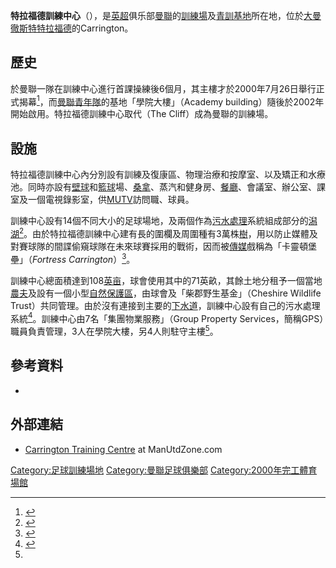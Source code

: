 {{noteTA|G1=足球
|1=zh-hans:足球俱乐部;zh-hk:足球會;zh-tw:足球俱樂部;
}}
{{Infobox Venue
| name             = 特拉福德訓練中心<br />Trafford Training Centre
| image            = MUFC training ground Carrington.jpg
| image_caption    = 
| nickname         = 
| location         = [[大曼徹斯特|大曼徹斯特]][[特拉福德|特拉福德]]
| coordinates      = {{coord|53|25|04|N|02|22|30|W|display=inline,title}}
| type             = 體育設施
| surface          = 天然草場地(12個)<br>人造草場地(2個)
| built            = 1999年
| opened           = 2000年
| owner            = [[曼徹斯特聯足球俱樂部|曼徹斯特聯足球俱樂部]]
| construction_cost= 
| former_names     = 
| website          = 
}}

'''特拉福德訓練中心'''（{{lang-en|'''Trafford Training Centre'''}}），是[[英超|英超]]俱乐部[[曼聯|曼聯]]的[[訓練場|訓練場]]及[[曼聯預備隊及青訓學院|青訓基地]]所在地，位於[[大曼徹斯特|大曼徹斯特]][[特拉福德|特拉福德]]的Carrington。

==歷史==
於曼聯一隊在訓練中心進行首課操練後6個月，其主樓才於2000年7月26日舉行正式揭幕<ref>{{cite book |last=White |first=John D. T. |title=The Official Manchester United Almanac |edition=1st |date=29 May 2008 |publisher=Orion Books |location=London |isbn=978-0-7528-9192-7 |page=9 |chapter=January }}</ref>，而[[曼聯預備隊及青訓學院|曼聯青年隊]]的基地「學院大樓」（Academy building）隨後於2002年開始啟用。特拉福德訓練中心取代{{le|克里夫|The Cliff (training ground)}}（The Cliff）成為曼聯的訓練場。

==設施==
特拉福德訓練中心內分別設有訓練及復康區、物理治療和按摩室、以及矯正和水療池。同時亦設有[[壁球|壁球]]和[[籃球|籃球]]場、[[桑拿|桑拿]]、蒸汽和健身房、[[餐廳|餐廳]]、會議室、辦公室、課室及一個電視錄影室，供[[MUTV|MUTV]]訪問職、球員。

訓練中心設有14個不同大小的足球場地，及兩個作為[[污水處理|污水處理]]系統組成部分的[[潟湖|潟湖]]<ref>{{cite news |title=Meet the Carrington crew |url=http://www.manutd.com/default.sps?pagegid={6DDFCB6E-3471-4E45-9385-F04D05F4A70D}&newsid=6635099&page=2 |work=ManUtd.com |publisher=Manchester United |date=7 July 2009 |accessdate=10 June 2010 }}</ref>。由於特拉福德訓練中心建有{{convert|2.4|km|mi|1}}長的圍欄及周圍種有3萬株[[樹|樹]]，用以防止媒體及對賽球隊的間諜偷窺球隊在未來球賽採用的戰術，因而被[[傳媒|傳媒]]戲稱為「卡靈頓堡壘」（''Fortress Carrington''）<ref>{{cite news |title=Rare glimpse of secret world of Manchester United |url=http://www.belfasttelegraph.co.uk/sport/football/premiership/rare-glimpse-of--secret-world-of-manchester-united-14730995.html#ixzz0qUaJ8jMB |publisher=Belfast Telegraph |date=19 March 2010 |accessdate=10 June 2010 |archive-date=2012-10-15 |archive-url=https://web.archive.org/web/20121015022454/http://www.belfasttelegraph.co.uk/sport/football/premiership/rare-glimpse-of--secret-world-of-manchester-united-14730995.html#ixzz0qUaJ8jMB |dead-url=no }}</ref>。

訓練中心總面積達到108[[英亩|英亩]]，球會使用其中的71英畝，其餘土地分租予一個當地[[農夫|農夫]]及設有一個小型[[自然保護區|自然保護區]]，由球會及「柴郡野生基金」（Cheshire Wildlife Trust）共同管理。由於沒有連接到主要的[[下水道|下水道]]，訓練中心設有自己的污水處理系統<ref name="Carrington crew">{{cite news |title=Meet the Carrington crew |url=http://www.manutd.com/default.sps?pagegid={6DDFCB6E-3471-4E45-9385-F04D05F4A70D}&newsid=6635099&page=2 |work=Manchester United |publisher=manutd.com |date=7 July 2009 |accessdate=10 June 2010 }}</ref>。訓練中心由7名「集團物業服務」（Group Property Services，簡稱GPS）職員負責管理，3人在學院大樓，另4人則駐守主樓<ref name="Carrington crew"/>。

==參考資料==
{{reflist}}
{{refbegin}}
*{{cite journal |title=Building the Foundations |journal=United - the Official Magazine of Manchester United |issue=150 |pages=pp.62–65 |publisher=Future Publishing |location=Manchester |date=February 2005}}
{{refend}}

==外部連結==
*[https://www.webcitation.org/66fBSUgFP?url=http://ww35.manutdzone.com/atoz/c.html#carrington Carrington Training Centre] at ManUtdZone.com

{{曼徹斯特聯隊}}

[[Category:足球訓練場地|Category:足球訓練場地]]
[[Category:曼聯足球俱樂部|Category:曼聯足球俱樂部]]
[[Category:2000年完工體育場館|Category:2000年完工體育場館]]